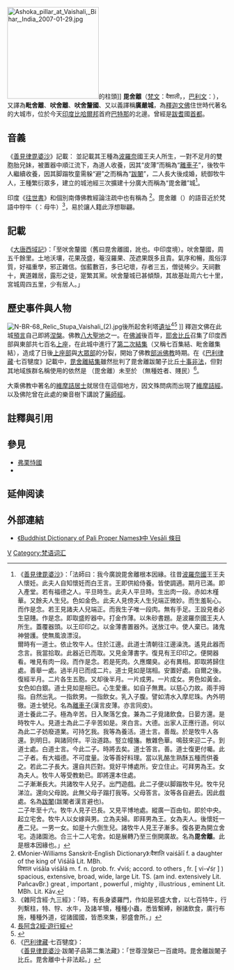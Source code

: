 {{Infobox Indian Jurisdiction |
native_name= Vaishali|
type= |
locator_position=left |
latd = 25.99|longd=85.13|
state_name=比哈爾 |
district=[[巴特那|巴特那]] |
leader_title= |
leader_name= |
altitude= |
population_as_of = | 
population_total = | 
population_density = |
area_total= |
area_magnitude = |
area_telephone= |
postal_code= |
vehicle_code_range= |
unlocode= |
footnotes = | 
}}
{{佛教}}
[[File:Ashoka_pillar_at_Vaishali,_Bihar,_India_2007-01-29.jpg|210px]]的柱頭]]
'''毘舍離'''（[[梵文|梵文]]：वैशाली，{{IAST|Vaiśālī}}，[[巴利文|巴利文]]：{{IAST|Vesāli}}），又譯為'''毗舍離'''、'''吠舍離'''、'''吠舍釐國'''、又以義譯稱'''廣嚴城'''，為[[釋迦文佛|釋迦文佛]]住世時代著名的大城市，位於今天[[印度|印度]][[比哈爾邦|比哈爾邦]]首府[[巴特那|巴特那]]的北邊。曾經是[[跋耆|跋耆]]國[[首都|首都]]。

==音義==
《[[善見律毘婆沙|善見律毘婆沙]]》記載：{{Cquote|毘舍離者，此是國名也。因女人相立為名，此城人民眾多，三過開廣。}}
並記載其王種為[[波羅奈|波羅奈]]國王夫人所生，一對不足月的雙胞胎兄妹，被置器中順江流下，為道人收養，因其“皮薄”而稱為“[[離車子|離車子]]”，後牧牛人繼續收養，因其脚蹋牧童需躲“避”之而稱為“[[跋闍|跋闍]]”，二人長大後成婚，統御牧牛人，王種繁衍眾多，建立的城池經三次擴建十分廣大而稱為“毘舍離”城<ref>
《[[善見律毘婆沙|善見律毘婆沙]]》：「法師曰：我今廣說毘舍離根本因緣。往昔[[波羅奈國|波羅奈國]]王王夫人懷妊。此夫人自知懷妊而白王言。王即供給侍養。皆使調適。期月已滿。即入產堂。若有福德之人。平旦時生。此夫人平旦時。生出肉一段。赤如木槿華。又餘夫人生兒。色如金色。此夫人見傍夫人生兒端正微妙。而生羞恥心。而作是念。若王見諸夫人兒端正。而我生子唯一段肉。無有手足。王設見者必生惡賤。作是念。即取盛貯器中。打金作薄。以朱砂書題。是波羅奈國王夫人所生。蓋覆器頭。以王印印之。以金薄書置器外。送放江中。使人棄已。諸鬼神營護。使無風浪漂沒。<br />
爾時有一道士。依止牧牛人。住於江邊。此道士清朝往江邊澡洗。遙見此器而念言。我當拾取。此器近已而取。又見金薄書字。復見有王印印之。便開器看。唯見有肉一段。而作是念。若是死肉。久應爛臭。必有異相。即取將歸住處。善舉一處。過半月已而成二片。道士見如是瑞相。安置好處。自爾之後。復經半月。二片各生五胞。又却後半月。一片成男。一片成女。男色如黃金。女色如白銀。道士見如是相已。心生愛重。如自子無異。以慈心力故。兩手拇指。自然出乳。一指飲男。一指飲女。乳入子腹。譬如清水入摩尼珠。內外明徹。道士號兒。名為[[離車子|離車子]](漢言皮薄。亦言同皮)。<br />
道士養此二子。極為辛苦。日入聚落乞食。兼為二子覓諸飲食。日晏方還。是時牧牛人。見道士為此二子辛苦如是。來白言。大德。出家人正應行道。何以為此二子妨廢道業。可持乞我。我等為養活。道士言。善哉。於是牧牛人各還。到明日。與諸同伴。平治道路。竪立幢旛。散雜色華。鳴鼓來迎二子。到道士處。白道士言。今此二子。時將去矣。道士答言。善。道士復更付囑。此二子者。有大福德。不可度量。汝等善好料理。當以乳酪生熟酥五種而供養之。若此二子長大。還自共匹對。覓好平博處所。安立住止。可拜男為王。女為夫人。牧牛人等受教勅已。即將還本住處。<br />
二子漸漸長大。共諸牧牛人兒子。出門遊戲。此二子便以脚蹋牧牛兒。牧牛兒涕泣。還向父母說。此無父母子蹋打我等。父母答言。汝等各自避去。因此戲處。名為[[跋闍|跋闍]](跋闍者漢言避也)。<br />
二子年至十六。牧牛人見子已長。又見平博地處。縱廣一百由旬。即於中央。起立宅舍。牧牛人以女嫁與男。立為夫婦。即拜男為王。女為夫人。後懷妊一產二兒。一男一女。如是十六倒生兒。諸牧牛人見王子漸多。復各更為開立舍宅。造諸園池。合三十二人宅舍。如是展轉乃至三倒開廣故。名為'''毘舍離'''。此是根本因緣也。」</ref>。

印度《[[往世書|往世書]]》和個別南傳佛教經論注疏中也有稱為 {{IAST|Visālā}}<ref>《Monier-Williams Sanskrit-English Dictionary》:वैशालि vaiśālī f. a daughter of the king of Viśālā Lit. MBh. <br />
विशाल viśāla viśālá m. f. n. (prob. fr. √viś; accord. to others , fr. [ vi-√śṛ ] ) spacious, extensive, broad, wide, large Lit. TS. (am ind. extensively Lit. PañcavBr.) great , important , powerful , mighty , illustrious , eminent Lit. MBh. Lit. Kāv. </ref>。毘舍離（{{IAST|Vesāli}}）的語音近於梵語中牸牛（{{IAST|vaśā}}：母牛）<ref>
《雜阿含經·九三經》：「時，有長身婆羅門，作如是邪盛大會，以七百特牛，行列繫柱，特、牸、水牛，及諸羊犢，種種小蟲，悉皆繫縛，辦諸飲食，廣行布施，種種外道，從諸國國，皆悉來集，邪盛會所。」
</ref>，易於讓人籍此浮想聯翩。

==記載==
《[[大唐西域記|大唐西域記]]》：「至吠舍釐國（舊曰毘舍離國，訛也。中印度境）。吠舍釐國，周五千餘里。土地沃壤，花果茂盛，菴沒羅果、茂遮果既多且貴。氣序和暢，風俗淳質，好福重學，邪正雜信。伽藍數百，多已圮壞，存者三五，僧徒稀少。天祠數十，異道雜居，露形之徒，寔繁其黨。吠舍釐城已甚傾頹，其故基趾周六七十里，宮城周四五里，少有居人。」

==歷史事件與人物==
[[File:N-BR-68_Relic_Stupa_Vaishali_(2).jpg|thumb]]後所起舍利塔[[遺址|遺址]]<ref>[https://agama.buddhason.org/DA/DA02.htm 長阿含2經·遊行經]</ref><ref>{{cite book
| title = ''An Archaeological History of Indian Buddhism''
| author = Lars Fogelin
| url = https://books.google.com/books?id=yPZzBgAAQBAJ&pg=PA83
| publisher = Oxford University Press | year = 2015
| isbn = 9780199948239 | pages = 83-84}}</ref>
]]
釋迦文佛在此城[[預言|預言]]自己即將[[涅槃|涅槃]]。佛教[[八大聖地|八大聖地]]之一。在[[佛滅|佛滅]]後百年，[[耶舍比丘|耶舍比丘]]召集了印度西部與東部共七百名[[上座|上座]]，在此城中進行了[[第二次結集|第二次結集]]（又稱七百集結、毗舍離集結），造成了日後[[上座部|上座部]]與[[大眾部|大眾部]]的分裂，開始了佛教[[部派佛教|部派佛教]]時期。在《[[巴利律藏|巴利律藏]]·七百犍度》記載中，[[毘舍離結集|毘舍離結集]]雖然批判了毘舍離跋闍子比丘[[十事非法|十事非法]]，但對其地域族群名稱使用的依然是 {{IAST|vesāli}}（毘舍離）未至於 {{IAST|vasala}}（無種姓者、賤民）<ref>《[[巴利律藏|巴利律藏]]·七百犍度》：{{IAST|Tena kho pana samayena vassasataparinibbute bhagavati '''vesālikā''' vajjiputtakā bhikkhū vesāliyaṃ dasa vatthūni dīpenti.}}<br />《[[善見律毘婆沙|善見律毘婆沙]]·跋闍子品第二集法藏》：「世尊涅槃已一百歲時。毘舍離跋闍子比丘。毘舍離中十非法起。」</ref>。

大乘佛教中著名的[[維摩詰居士|維摩詰居士]]就居住在這個地方，因文殊問病而出現了[[維摩詰經|維摩詰經]]。以及佛陀曾在此處的樂音樹下講說了[[藥師經|藥師經]]。

==註釋與引用==
{{reflist|2}}
==參見==
*[[弗栗恃國|弗栗恃國]]
*{{en-link|離車族|Licchavi (clan)}}

== 延伸阅读 ==
{{Wikisource further reading}}
==外部連結==
{{Commonscat|Vaishali}}
*[http://www.palikanon.com/english/pali_names/vy/vesaali.htm 《Buddhist Dictionary of Pali Proper Names》中 Vesāli 條目] {{Wayback|url=http://www.palikanon.com/english/pali_names/vy/vesaali.htm |date=20131222035451 }}

[[Category:佛教史地|V]]
[[Category:梵语词汇|Category:梵语词汇]]